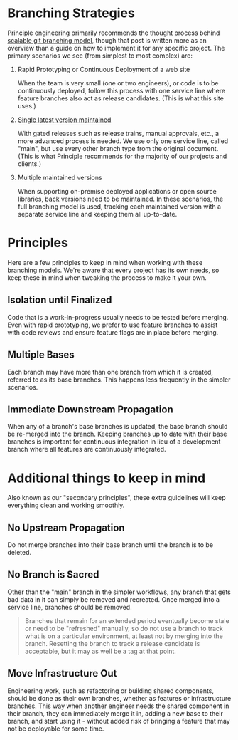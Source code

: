 
# Branching Strategies

Principle engineering primarily recommends the thought process behind [scalable git branching model][1], though that
post is written more as an overview than a guide on how to implement it for any specific project. The primary scenarios
we see (from simplest to most complex) are:

1. Rapid Prototyping or Continuous Deployment of a web site

    When the team is very small (one or two engineers), or code is to be continuously deployed, follow this process
    with one service line where feature branches also act as release candidates. (This is what this site uses.)

2. [Single latest version maintained](./single-latest-version/)

    With gated releases such as release trains, manual approvals, etc., a more advanced process is needed. We use only
    one service line, called "main", but use every other branch type from the original document. (This is what 
    Principle recommends for the majority of our projects and clients.)

3. Multiple maintained versions

    When supporting on-premise deployed applications or open source libraries, back versions need to be maintained. In
    these scenarios, the full branching model is used, tracking each maintained version with a separate service line
    and keeping them all up-to-date.

# Principles

Here are a few principles to keep in mind when working with these branching models. We're aware that every project has
its own needs, so keep these in mind when tweaking the process to make it your own.

## Isolation until Finalized

Code that is a work-in-progress usually needs to be tested before merging. Even with rapid prototyping, we prefer to
use feature branches to assist with code reviews and ensure feature flags are in place before merging.

## Multiple Bases

Each branch may have more than one branch from which it is created, referred to as its base branches. This happens less
frequently in the simpler scenarios.

## Immediate Downstream Propagation

When any of a branch's base branches is updated, the base branch should be re-merged into the branch. Keeping branches
up to date with their base branches is important for continuous integration in lieu of a development branch where all
features are continuously integrated.

# Additional things to keep in mind

Also known as our "secondary principles", these extra guidelines will keep everything clean and working smoothly.

## No Upstream Propagation

Do not merge branches into their base branch until the branch is to be deleted.

## No Branch is Sacred

Other than the "main" branch in the simpler workflows, any branch that gets bad data in it can simply be removed and
recreated. Once merged into a service line, branches should be removed.

> Branches that remain for an extended period eventually become stale or need to be "refreshed" manually, so do not use
> a branch to track what is on a particular environment, at least not by merging into the branch. Resetting the branch
> to track a release candidate is acceptable, but it may as well be a tag at that point.

## Move Infrastructure Out

Engineering work, such as refactoring or building shared components, should be done as their own branches, whether as
features or infrastructure branches. This way when another engineer needs the shared component in their branch, they
can immediately merge it in, adding a new base to their branch, and start using it - without added risk of bringing a
feature that may not be deployable for some time.

[1]: https://principlestudios.com/article/a-scalable-git-branching-model

